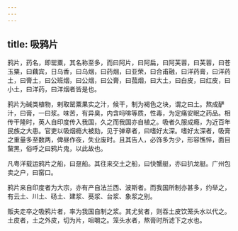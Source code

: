 ```yaml
---
---
---
```

title: 吸鸦片
---



鸦片，药名，即罂粟，其名称至多，而曰阿片，曰阿扁，曰阿芙蓉，曰芙蓉，曰苍玉粟，曰藕宾，日乌香，曰乌烟，曰药烟，曰亚荣，曰合甫融，曰洋药膏，曰洋药土，曰膏土，曰公班烟，曰公烟，曰公膏，曰菰烟，曰大土，曰白皮，曰红皮，曰小土，曰洋药，曰洋烟者皆是也。

鸦片为碱类植物，剌取罂粟果实之汁，候干，制为褐色之块，谓之曰土。熬成酽汁，曰膏，一曰浆。味苦，有异臭，内含吗啡等质，性毒，为定痛安眠之药品。相传干隆时，英人自印度传入我国，久之而我国亦自植之。吸者久服成瘾，为近百年民族之大患。官吏以吸烟瘾大被劾，见于弹章者，曰嗜好太深。嗜好太深者，吸膏之重量多至数两，俾昼作夜，失业废时。且其告人，必饰多为少，形容憔悴，面目黧黑，俗呼之曰鸦片鬼，以此故也。

凡粤洋载运鸦片之船，曰趸船。其往来交土之船，曰快蟹艇，亦曰扒龙艇。广州包卖之户，曰窑口。

鸦片来自印度者为大宗，亦有产自法兰西、波斯者。而我国所制亦甚多，约举之，有云土、川土、砀土、建浆、葵浆、台浆、象浆之别。

贩夫走卒之吸鸦片者，率为我国自制之浆。其尤贫者，则吞土皮饮笼头水以代之。土皮者，土之外皮，切为片，咀嚼之。笼头水者，熬膏时所滤下之水也。